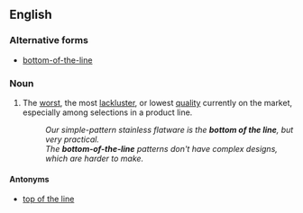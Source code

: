 ==English==

===Alternative forms===
* [[bottom-of-the-line]]

===Noun===
{{en-noun|sg=[[bottom]] [[of]] [[the]] [[line]]|?}}

# {{idiomatic|often used attributively}} The [[worst]], the most [[lackluster]], or lowest [[quality]] currently on the market, especially among selections in a product line.
#: ''Our simple-pattern stainless flatware is the '''bottom of the line''', but very practical.''
#: ''The '''bottom-of-the-line''' patterns don't have complex designs, which are harder to make.''

====Antonyms====
* [[top of the line]]